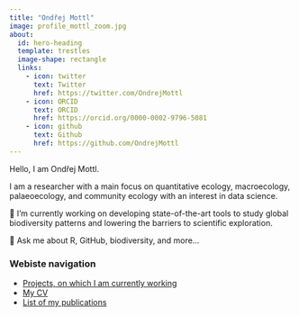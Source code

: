 ```yaml
---
title: "Ondřej Mottl"
image: profile_mottl_zoom.jpg
about:
  id: hero-heading
  template: trestles
  image-shape: rectangle
  links:
    - icon: twitter
      text: Twitter
      href: https://twitter.com/OndrejMottl
    - icon: ORCID
      text: ORCID
      href: https://orcid.org/0000-0002-9796-5081
    - icon: github
      text: Github
      href: https://github.com/OndrejMottl
---
```


::: {#hero-heading}

Hello, I am Ondřej Mottl.

I am a researcher with a main focus on quantitative ecology, macroecology, palaeoecology, and community ecology with an interest in data science.

🔭 I’m currently working on developing state-of-the-art tools to study global biodiversity patterns and lowering the barriers to scientific exploration.

💬 Ask me about R, GitHub, biodiversity, and more...

### Webiste navigation

- [Projects, on which I am currently working](projects/index.qmd)
- [My CV](about_me/cv.qmd)
- [List of my publications](about_me/list_of_publications.qmd)


:::
